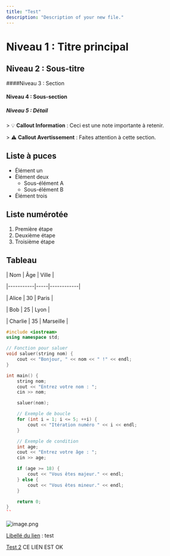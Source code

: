 ```yaml
---
title: "Test"
description: "Description of your new file."
---
```


# Niveau 1 : Titre principal

## Niveau 2 : Sous-titre

####Niveau 3 : Section

#### Niveau 4 : Sous-section

##### Niveau 5 : Détail

\> 💡 **Callout Information** : Ceci est une note importante à retenir.

\> ⚠️ **Callout Avertissement** : Faites attention à cette section.

## Liste à puces

- Élément un
- Élément deux
  - Sous-élément A
  - Sous-élément B
- Élément trois

## Liste numérotée

1. Première étape
2. Deuxième étape
3. Troisième étape

## Tableau

| Nom       | Âge | Ville      |

|-----------|-----|------------|

| Alice     | 30  | Paris      |

| Bob       | 25  | Lyon       |

| Charlie   | 35  | Marseille  |

```c++
#include <iostream>
using namespace std;

// Fonction pour saluer
void saluer(string nom) {
    cout << "Bonjour, " << nom << " !" << endl;
}

int main() {
    string nom;
    cout << "Entrez votre nom : ";
    cin >> nom;

    saluer(nom);

    // Exemple de boucle
    for (int i = 1; i <= 5; ++i) {
        cout << "Itération numéro " << i << endl;
    }

    // Exemple de condition
    int age;
    cout << "Entrez votre âge : ";
    cin >> age;

    if (age >= 18) {
        cout << "Vous êtes majeur." << endl;
    } else {
        cout << "Vous êtes mineur." << endl;
    }

    return 0;
}
``
```

![image.png](/images/image.png)

[Libellé du lien](quickstart) : test

[Test 2](2) CE LIEN EST OK